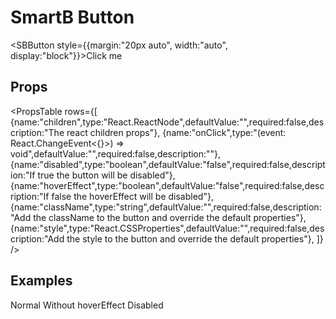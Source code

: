 
<Meta title="Overview|Components/SB/Button" />

# SmartB Button


<SBButton style={{margin:"20px auto", width:"auto", display:"block"}}>Click me</SBButton>


## Props

<PropsTable 
rows={[
    {name:"children",type:"React.ReactNode",defaultValue:"",required:false,description:"The react children props"},
    {name:"onClick",type:"(event: React.ChangeEvent<{}>) => void",defaultValue:"",required:false,description:""},
    {name:"disabled",type:"boolean",defaultValue:"false",required:false,description:"If true the button will be disabled"},
    {name:"hoverEffect",type:"boolean",defaultValue:"false",required:false,description:"If false the hoverEffect will be disabled"},
    {name:"className",type:"string",defaultValue:"",required:false,description:"Add the className to the button and override the default properties"},
    {name:"style",type:"React.CSSProperties",defaultValue:"",required:false,description:"Add the style to the button and override the default properties"},
]} />

## Examples
<Preview>
    <SBButton>Normal</SBButton>
    <SBButton hoverEffect={false}>Without hoverEffect</SBButton>
    <SBButton disabled={true}>Disabled</SBButton>
</Preview>

